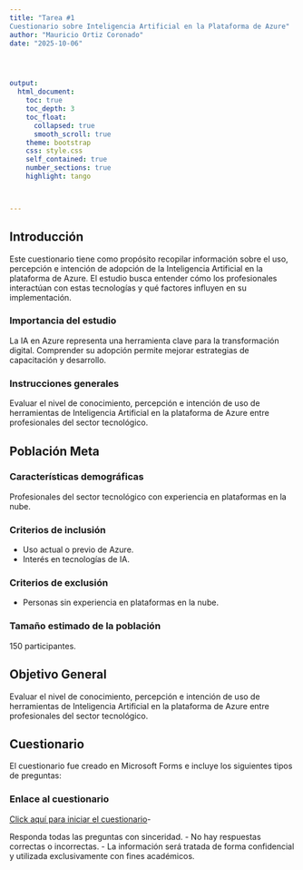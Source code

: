 ---
title: "Tarea #1 
Cuestionario sobre Inteligencia Artificial en la Plataforma de Azure"
author: "Mauricio Ortiz Coronado"
date: "2025-10-06"




output:
  html_document:
    toc: true
    toc_depth: 3
    toc_float:
      collapsed: true
      smooth_scroll: true
    theme: bootstrap
    css: style.css
    self_contained: true
    number_sections: true
    highlight: tango



---


## Introducción

Este cuestionario tiene como propósito recopilar información sobre el uso, percepción e intención de adopción de la Inteligencia Artificial en la plataforma de Azure. El estudio busca entender cómo los profesionales interactúan con estas tecnologías y qué factores influyen en su implementación.

### Importancia del estudio

La IA en Azure representa una herramienta clave para la transformación digital. Comprender su adopción permite mejorar estrategias de capacitación y desarrollo.

### Instrucciones generales

Evaluar el nivel de conocimiento, percepción e intención de uso de herramientas de Inteligencia Artificial en la plataforma de Azure entre profesionales del sector tecnológico.


## Población Meta

### Características demográficas

Profesionales del sector tecnológico con experiencia en plataformas en la nube.

### Criterios de inclusión

- Uso actual o previo de Azure.
- Interés en tecnologías de IA.

### Criterios de exclusión

- Personas sin experiencia en plataformas en la nube.

### Tamaño estimado de la población

150 participantes.

## Objetivo General


Evaluar el nivel de conocimiento, percepción e intención de uso de herramientas de Inteligencia Artificial en la plataforma de Azure entre profesionales del sector tecnológico.


## Cuestionario

El cuestionario fue creado en Microsoft Forms e incluye los siguientes tipos de preguntas:

### Enlace al cuestionario

[Click aquí para iniciar el cuestionario](https://forms.office.com/Pages/DesignPageV2.aspx?subpage=design&FormId=v4j5cvGGr0GRqy180BHbR-vjpcscIRpDjVMkT_rqJJpUNFNQSlRHQ1g0RTFTUlYzQjlGUDRJREM0Si4u&Token=db67d25ca67c4a62b663eca07e7a4716)- 

Responda todas las preguntas con sinceridad.
- No hay respuestas correctas o incorrectas.
- La información será tratada de forma confidencial y utilizada exclusivamente con fines académicos.


